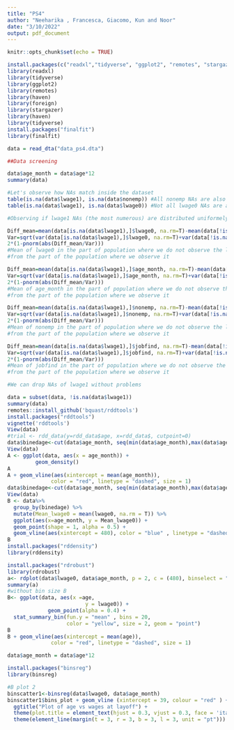 ```yaml
---
title: "PS4"
author: "Neeharika , Francesca, Giacomo, Kun and Noor"
date: "3/10/2022"
output: pdf_document
---
```


```r
knitr::opts_chunk$set(echo = TRUE)
```

```r
install.packages(c("readxl","tidyverse", "ggplot2", "remotes", "stargazer", "foreign"))
library(readxl)
library(tidyverse)
library(ggplot2)
library(remotes)
library(haven)
library(foreign)
library(stargazer)
library(haven)
library(tidyverse)
install.packages("finalfit")
library(finalfit)

data = read_dta("data_ps4.dta")

##Data screening

data$age_month = data$age*12
summary(data)

#Let's observe how NAs match inside the dataset
table(is.na(data$lwage1), is.na(data$nonemp)) #All nonemp NAs are also lwage1 NAs
table(is.na(data$lwage1), is.na(data$lwage0)) #Not all lwage0 NAs are also lwage1 NAs

#Observing if lwage1 NAs (the most numerous) are distributed uniformely across the dataset

Diff_mean=mean(data[is.na(data$lwage1),]$lwage0, na.rm=T)-mean(data[!is.na(data$lwage1),]$lwage0, na.rm=T)
Var=sqrt(var(data[is.na(data$lwage1),]$lwage0, na.rm=T)+var(data[!is.na(data$lwage1),]$lwage0, na.rm=T))
2*(1-pnorm(abs(Diff_mean/Var)))
#Mean of lwage0 in the part of population where we do not observe the lwage1 is not statistically different
#from the part of the population where we observe it

Diff_mean=mean(data[is.na(data$lwage1),]$age_month, na.rm=T)-mean(data[!is.na(data$lwage1),]$age_month, na.rm=T)
Var=sqrt(var(data[is.na(data$lwage1),]$age_month, na.rm=T)+var(data[!is.na(data$lwage1),]$age_month, na.rm=T))
2*(1-pnorm(abs(Diff_mean/Var)))
#Mean of age_month in the part of population where we do not observe the lwage1 is not statistically different
#from the part of the population where we observe it

Diff_mean=mean(data[is.na(data$lwage1),]$nonemp, na.rm=T)-mean(data[!is.na(data$lwage1),]$nonemp, na.rm=T)
Var=sqrt(var(data[is.na(data$lwage1),]$nonemp, na.rm=T)+var(data[!is.na(data$lwage1),]$nonemp, na.rm=T))
2*(1-pnorm(abs(Diff_mean/Var)))
#Mean of nonemp in the part of population where we do not observe the lwage1 is not statistically different
#from the part of the population where we observe it

Diff_mean=mean(data[is.na(data$lwage1),]$jobfind, na.rm=T)-mean(data[!is.na(data$lwage1),]$jobfind, na.rm=T)
Var=sqrt(var(data[is.na(data$lwage1),]$jobfind, na.rm=T)+var(data[!is.na(data$lwage1),]$jobfind, na.rm=T))
2*(1-pnorm(abs(Diff_mean/Var)))
#Mean of jobfind in the part of population where we do not observe the lwage1 is not statistically different
#from the part of the population where we observe it

#We can drop NAs of lwage1 without problems

data = subset(data, !is.na(data$lwage1))
summary(data)
remotes::install_github('bquast/rddtools')
install.packages("rddtools")
vignette('rddtools')
View(data)
#trial <- rdd_data(y=rdd_data$age, x=rdd_data$, cutpoint=0)
data$binedage<-cut(data$age_month, seq(min(data$age_month),max(data$age_month), 4))
View(data)
A <- ggplot(data, aes(x = age_month)) +
         geom_density()
A
A + geom_vline(aes(xintercept = mean(age_month)), 
              color = "red", linetype = "dashed", size = 1)
data$binedage<-cut(data$age_month, seq(min(data$age_month),max(data$age_month), 4))
View(data)
B <- data%>% 
  group_by(binedage) %>% 
  mutate(Mean_lwage0 = mean(lwage0, na.rm = T)) %>%
  ggplot(aes(x=age_month, y = Mean_lwage0)) + 
  geom_point(shape = 1, alpha = 0.5) + 
  geom_vline(aes(xintercept = 480), color = "blue" , linetype = "dashed", size =1) 
B 
install.packages("rddensity")
library(rddensity)
```


```r
install.packages("rdrobust")
library(rdrobust)
a<- rdplot(data$lwage0, data$age_month, p = 2, c = (480), binselect = "es")
summary(a)
#without bin size B
B<- ggplot(data, aes(x =age,
                         y = lwage0)) +
             geom_point(alpha = 0.4) +
  stat_summary_bin(fun.y = "mean" , bins = 20,
                   color = "yellow", size = 2, geom = "point")
B
B + geom_vline(aes(xintercept = mean(age)), 
              color = "red", linetype = "dashed", size = 1)

data$age_month = data$age*12

```

```r
install.packages("binsreg")
library(binsreg)

#B plot 2
binscatter1<-binsreg(data$lwage0, data$age_month)
binscatter1$bins_plot + geom_vline (xintercept = 39, colour = "red" ) + xlab("Age in months") + ylab("Log of wages at layoff")
  ggtitle("Plot of age vs wages at layoff") + 
  theme(plot.title = element_text(hjust = 0.3, vjust = 0.3, face = 'italic')) +
  theme(element_line(margin(t = 3, r = 3, b = 3, l = 3, unit = "pt")))
```


```r



```

